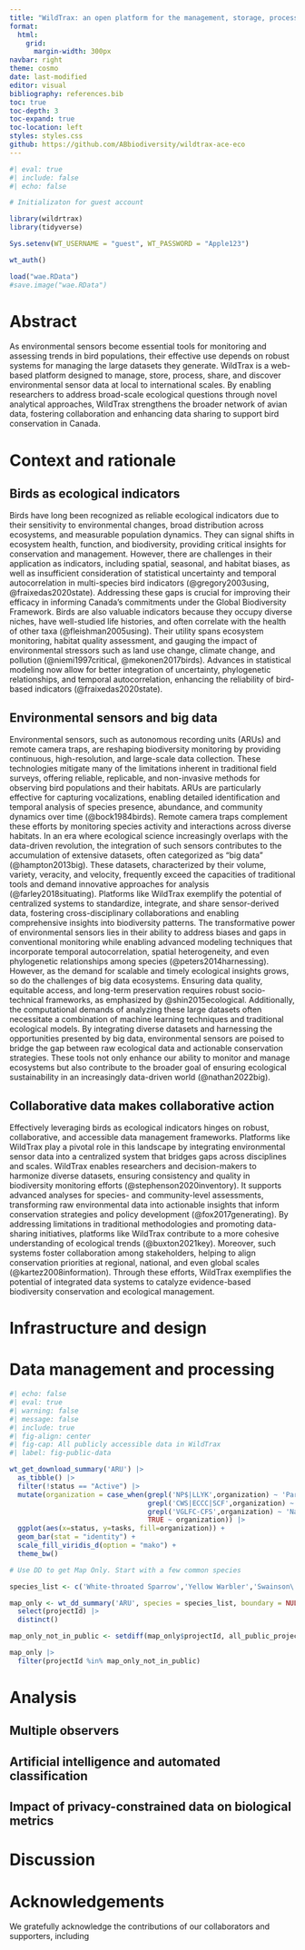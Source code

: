 ```yaml
---
title: "WildTrax: an open platform for the management, storage, processing, sharing and discovery of avian data"
format:
  html:
    grid:
      margin-width: 300px
navbar: right
theme: cosmo
date: last-modified
editor: visual
bibliography: references.bib
toc: true
toc-depth: 3
toc-expand: true
toc-location: left
styles: styles.css
github: https://github.com/ABbiodiversity/wildtrax-ace-eco
---
```


```r
#| eval: true
#| include: false
#| echo: false

# Initializaton for guest account

library(wildrtrax)
library(tidyverse)

Sys.setenv(WT_USERNAME = "guest", WT_PASSWORD = "Apple123")

wt_auth()

load("wae.RData")
#save.image("wae.RData")

```

# Abstract

As environmental sensors become essential tools for monitoring and assessing trends in bird populations, their effective use depends on robust systems for managing the large datasets they generate. WildTrax is a web-based platform designed to manage, store, process, share, and discover environmental sensor data at local to international scales. By enabling researchers to address broad-scale ecological questions through novel analytical approaches, WildTrax strengthens the broader network of avian data, fostering collaboration and enhancing data sharing to support bird conservation in Canada.

# Context and rationale

## Birds as ecological indicators

Birds have long been recognized as reliable ecological indicators due to their sensitivity to environmental changes, broad distribution across ecosystems, and measurable population dynamics. They can signal shifts in ecosystem health, function, and biodiversity, providing critical insights for conservation and management. However, there are challenges in their application as indicators, including spatial, seasonal, and habitat biases, as well as insufficient consideration of statistical uncertainty and temporal autocorrelation in multi-species bird indicators (@gregory2003using, @fraixedas2020state). Addressing these gaps is crucial for improving their efficacy in informing Canada's commitments under the Global Biodiversity Framework. Birds are also valuable indicators because they occupy diverse niches, have well-studied life histories, and often correlate with the health of other taxa (@fleishman2005using). Their utility spans ecosystem monitoring, habitat quality assessment, and gauging the impact of environmental stressors such as land use change, climate change, and pollution (@niemi1997critical, @mekonen2017birds). Advances in statistical modeling now allow for better integration of uncertainty, phylogenetic relationships, and temporal autocorrelation, enhancing the reliability of bird-based indicators (@fraixedas2020state).

## Environmental sensors and big data

Environmental sensors, such as autonomous recording units (ARUs) and remote camera traps, are reshaping biodiversity monitoring by providing continuous, high-resolution, and large-scale data collection. These technologies mitigate many of the limitations inherent in traditional field surveys, offering reliable, replicable, and non-invasive methods for observing bird populations and their habitats. ARUs are particularly effective for capturing vocalizations, enabling detailed identification and temporal analysis of species presence, abundance, and community dynamics over time (@bock1984birds). Remote camera traps complement these efforts by monitoring species activity and interactions across diverse habitats. In an era where ecological science increasingly overlaps with the data-driven revolution, the integration of such sensors contributes to the accumulation of extensive datasets, often categorized as "big data" (@hampton2013big). These datasets, characterized by their volume, variety, veracity, and velocity, frequently exceed the capacities of traditional tools and demand innovative approaches for analysis (@farley2018situating). Platforms like WildTrax exemplify the potential of centralized systems to standardize, integrate, and share sensor-derived data, fostering cross-disciplinary collaborations and enabling comprehensive insights into biodiversity patterns. The transformative power of environmental sensors lies in their ability to address biases and gaps in conventional monitoring while enabling advanced modeling techniques that incorporate temporal autocorrelation, spatial heterogeneity, and even phylogenetic relationships among species (@peters2014harnessing). However, as the demand for scalable and timely ecological insights grows, so do the challenges of big data ecosystems. Ensuring data quality, equitable access, and long-term preservation requires robust socio-technical frameworks, as emphasized by @shin2015ecological. Additionally, the computational demands of analyzing these large datasets often necessitate a combination of machine learning techniques and traditional ecological models. By integrating diverse datasets and harnessing the opportunities presented by big data, environmental sensors are poised to bridge the gap between raw ecological data and actionable conservation strategies. These tools not only enhance our ability to monitor and manage ecosystems but also contribute to the broader goal of ensuring ecological sustainability in an increasingly data-driven world (@nathan2022big).

## Collaborative data makes collaborative action

Effectively leveraging birds as ecological indicators hinges on robust, collaborative, and accessible data management frameworks. Platforms like WildTrax play a pivotal role in this landscape by integrating environmental sensor data into a centralized system that bridges gaps across disciplines and scales. WildTrax enables researchers and decision-makers to harmonize diverse datasets, ensuring consistency and quality in biodiversity monitoring efforts (@stephenson2020inventory). It supports advanced analyses for species- and community-level assessments, transforming raw environmental data into actionable insights that inform conservation strategies and policy development (@fox2017generating). By addressing limitations in traditional methodologies and promoting data-sharing initiatives, platforms like WildTrax contribute to a more cohesive understanding of ecological trends (@buxton2021key). Moreover, such systems foster collaboration among stakeholders, helping to align conservation priorities at regional, national, and even global scales (@kartez2008information). Through these efforts, WildTrax exemplifies the potential of integrated data systems to catalyze evidence-based biodiversity conservation and ecological management.

# Infrastructure and design


# Data management and processing

```r
#| echo: false
#| eval: true
#| warning: false
#| message: false
#| include: true
#| fig-align: center
#| fig-cap: All publicly accessible data in WildTrax
#| label: fig-public-data

wt_get_download_summary('ARU') |>
  as_tibble() |>
  filter(!status == "Active") |>
  mutate(organization = case_when(grepl('NP$|LLYK',organization) ~ 'Parks Canada', 
                                  grepl('CWS|ECCC|SCF',organization) ~ 'Environment and Climate Change Canada',
                                  grepl('VGLFC-CFS',organization) ~ 'Natural Resources Canada',
                                  TRUE ~ organization)) |>
  ggplot(aes(x=status, y=tasks, fill=organization)) +
  geom_bar(stat = "identity") +
  scale_fill_viridis_d(option = "mako") +
  theme_bw()
```

```r

# Use DD to get Map Only. Start with a few common species

species_list <- c('White-throated Sparrow','Yellow Warbler','Swainson\'s Thrush', 'Tennessee Warbler','American Redstart','American Robin','American Crow', 'Red-eyed Vireo', 'Yellow-rumped Warbler')

map_only <- wt_dd_summary('ARU', species = species_list, boundary = NULL)[[1]] |>
  select(projectId) |>
  distinct()

map_only_not_in_public <- setdiff(map_only$projectId, all_public_projects$project_id)

map_only |>
  filter(projectId %in% map_only_not_in_public)

```


# Analysis

## Multiple observers

## Artificial intelligence and automated classification

## Impact of privacy-constrained data on biological metrics

# Discussion


# Acknowledgements

We gratefully acknowledge the contributions of our collaborators and supporters, including
